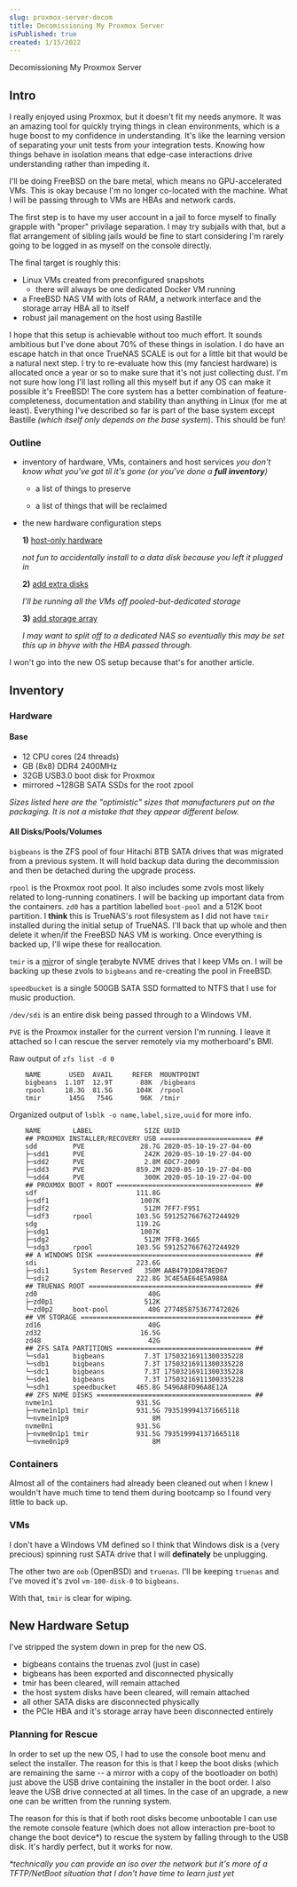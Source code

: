 ```yaml
---
slug: proxmox-server-decom
title: Decomissioning My Proxmox Server
isPublished: true
created: 1/15/2022
---
```


<Headline>Decomissioning My Proxmox Server</Headline>

<Section>

## Intro

<!-- excerpt -->

I really enjoyed using Proxmox, but it doesn't fit my needs anymore. It was an amazing tool for quickly trying things in clean environments, which is a huge boost to my confidence in understanding. It's like the learning version of separating your unit tests from your integration tests. Knowing how things behave in isolation means that edge-case interactions drive understanding rather than impeding it.

<!-- end excerpt -->

I'll be doing FreeBSD on the bare metal, which means no GPU-accelerated VMs. This is okay because I'm no longer co-located with the machine. What I will be passing through to VMs are HBAs and network cards.

The first step is to have my user account in a jail to force myself to finally grapple with "proper" privilage separation. I may try subjails with that, but a flat arrangement of sibling jails would be fine to start considering I'm rarely going to be logged in as myself on the console directly.

The final target is roughly this:
- Linux VMs created from preconfigured snapshots
    - there will always be one dedicated Docker VM running
- a FreeBSD NAS VM with lots of RAM, a network interface and the storage array HBA all to itself
- robust jail management on the host using Bastille

I hope that this setup is achievable without too much effort. It sounds ambitious but I've done about 70% of these things in isolation. I do have an escape hatch in that once TrueNAS SCALE is out for a little bit that would be a natural next step. I try to re-evaluate how this (my fanciest hardware) is allocated once a year or so to make sure that it's not just collecting dust. I'm not sure how long I'll last rolling all this myself but if any OS can make it possible it's FreeBSD! The core system has a better combination of feature-completeness, documentation and stability than anything in Linux (for me at least). Everything I've described so far is part of the base system except Bastille *(which itself only depends on the base system*). This should be fun!

### Outline
- inventory of hardware, VMs, containers and host services
    *you don't know what you've got til it's gone (or you've done a **full inventory**)*

    - a list of things to preserve

    - a list of things that will be reclaimed

- the new hardware configuration steps

    **1)** <u>host-only hardware</u>

    *not fun to accidentally install to a data disk because you left it plugged in*

    **2)** <u>add extra disks</u>

    *I'll be running all the VMs off pooled-but-dedicated storage*

    **3)** <u>add storage array</u>

    *I may want to split off to a dedicated NAS so eventually this may be set this up in bhyve with the HBA passed through.*

I won't go into the new OS setup because that's for another article.

</Section>

<Section>

## Inventory

### Hardware

#### Base

- 12 CPU cores (24 threads)
- GB (8x8) DDR4 2400MHz
- 32GB USB3.0 boot disk for Proxmox
- mirrored ~128GB SATA SSDs for the root zpool

*Sizes listed here are the "optimistic" sizes that manufacturers put on the packaging. It is not a mistake that they appear different below.*

#### All Disks/Pools/Volumes

`bigbeans` is the ZFS pool of four Hitachi 8TB SATA drives that was migrated from a previous system. It will hold backup data during the decommission and then be detached during the upgrade process.

`rpool` is the Proxmox root pool. It also includes some zvols most likely related to long-running conatiners. I will be backing up important data from the containers. `zd0` has a partition labelled `boot-pool` and a 512K boot partition. I **think** this is TrueNAS's root filesystem as I did not have `tmir` installed during the initial setup of TrueNAS. I'll back that up whole and then delete it when/if the FreeBSD NAS VM is working. Once everything is backed up, I'll wipe these for reallocation.

`tmir` is a <u>mir</u>ror of single <u>t</u>erabyte NVME drives that I keep VMs on. I will be backing up these zvols to `bigbeans` and re-creating the pool in FreeBSD.

`speedbucket` is a single 500GB SATA SSD formatted to NTFS that I use for music production.

`/dev/sdi` is an entire disk being passed through to a Windows VM.

`PVE` is the Proxmox installer for the current version I'm running. I leave it attached so I can rescue the server remotely via my motherboard's BMI.

Raw output of  `zfs list -d 0`

        NAME       USED  AVAIL     REFER  MOUNTPOINT
        bigbeans  1.10T  12.9T       88K  /bigbeans
        rpool     18.3G  81.5G      104K  /rpool
        tmir       145G   754G       96K  /tmir

Organized output of `lsblk -o name,label,size,uuid` for more info.

        NAME        LABEL             SIZE UUID
        ## PROXMOX INSTALLER/RECOVERY USB ======================= ##
        sdd         PVE              28.7G 2020-05-10-19-27-04-00
        ├─sdd1      PVE               242K 2020-05-10-19-27-04-00
        ├─sdd2      PVE               2.8M 6DC7-2009
        ├─sdd3      PVE             859.2M 2020-05-10-19-27-04-00
        └─sdd4      PVE               300K 2020-05-10-19-27-04-00
        ## PROXMOX BOOT + ROOT ================================== ##
        sdf                         111.8G
        ├─sdf1                       1007K
        ├─sdf2                        512M 7FF7-F951
        └─sdf3      rpool           103.5G 5912527667627244929
        sdg                         119.2G
        ├─sdg1                       1007K
        ├─sdg2                        512M 7FF8-3665
        └─sdg3      rpool           103.5G 5912527667627244929
        ## A WINDOWS DISK ======================================= ##
        sdi                         223.6G
        ├─sdi1      System Reserved   350M AAB4791DB478ED67
        └─sdi2                      222.8G 3C4E5AE64E5A988A
        ## TRUENAS ROOT ========================================= ##
        zd0                            40G
        ├─zd0p1                       512K
        └─zd0p2     boot-pool          40G 2774858753677472026
        ## VM STORAGE =========================================== ##
        zd16                           40G
        zd32                         16.5G
        zd48                           42G
        ## ZFS SATA PARTITIONS ================================== ##
        └─sda1      bigbeans          7.3T 17503216911300335228
        └─sdb1      bigbeans          7.3T 17503216911300335228
        └─sdc1      bigbeans          7.3T 17503216911300335228
        └─sde1      bigbeans          7.3T 17503216911300335228
        └─sdh1      speedbucket     465.8G 5496A8FD96A8E12A
        ## ZFS NVME DISKS ======================================= ##
        nvme1n1                     931.5G
        ├─nvme1n1p1 tmir            931.5G 7935199941371665118
        └─nvme1n1p9                     8M
        nvme0n1                     931.5G
        ├─nvme0n1p1 tmir            931.5G 7935199941371665118
        └─nvme0n1p9                     8M

### Containers

Almost all of the containers had already been cleaned out when I knew I wouldn't have much time to tend them during bootcamp so I found very little to back up.

### VMs

I don't have a Windows VM defined so I think that Windows disk is a (very precious) spinning rust SATA drive that I will **definately** be unplugging.

The other two are `oob` (OpenBSD) and `truenas`. I'll be keeping `truenas` and I've moved it's zvol `vm-100-disk-0` to `bigbeans`.

With that, `tmir` is clear for wiping.

</Section>

<Section>

## New Hardware Setup

I've stripped the system down in prep for the new OS.

- bigbeans contains the truenas zvol (just in case)
- bigbeans has been exported and disconnected physically
- tmir has been cleared, will remain attached
- the host system disks have been cleared, will remain attached
- all other SATA disks are disconnected physically
- the PCIe HBA and it's storage array have been disconnected entirely

### Planning for Rescue

In order to set up the new OS, I had to use the console boot menu and select the installer. The reason for this is that I keep the boot disks (which are remaining the same -- a mirror with a copy of the bootloader on both) just above the USB drive containing the installer in the boot order. I also leave the USB drive connected at all times. In the case of an upgrade, a new one can be written from the running system.

The reason for this is that if both root disks become unbootable I can use the remote console feature (which does not allow interaction pre-boot to change the boot device\*) to rescue the system by falling through to the USB disk. It's hardly perfect, but it works for now.

*\*technically you can provide an iso over the network but it's more of a TFTP/NetBoot situation that I don't have time to learn just yet*

</Section>
